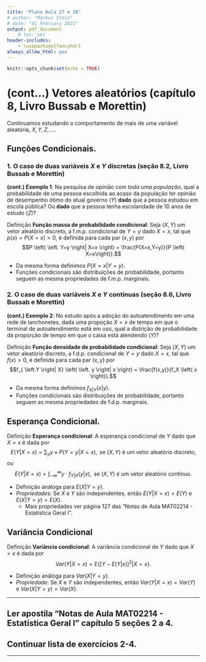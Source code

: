 ```yaml
---
title: "Plano Aula 27 e 28"
# author: "Markus Stein"
# date: "01 February 2021"
output: pdf_document
    # toc: yes
header-includes:
    - \usepackage{fancyhdr}
always_allow_html: yes
---
```

\addtolength{\headheight}{1.0cm}
\pagestyle{fancyplain} 
\lhead{\includegraphics[height=1.5cm]{logoIME.png}}
\rhead{\includegraphics[height=1.5cm]{images.jpg}}
\chead{UNIVERSIDADE FEDERAL DO RIO GRANDE DO SUL \\
INSTITUTO DE MATEMÁTICA E ESTATÍSTICA \\
DEPARTAMENTO DE ESTATÍSTICA \\
\vspace{0.3cm}
MAT02214 - Estatística Geral 1 - 2022/1
}
\renewcommand{\headrulewidth}{0pt} 

```r
knitr::opts_chunk$set(echo = TRUE)
```

# (cont...) Vetores aleatórios (capítulo 8, Livro Bussab e Morettin)
Continuamos estudando o comportamento de mais de uma variável aleatória, $X, Y, Z, \ldots$.

## Funções Condicionais. 

### 1. O caso de duas variáveis $X$ e $Y$ discretas (seção 8.2, Livro Bussab e Morettin)

**(cont.) Exemplo 1**: Na pesquisa de opinião com *toda uma população*, qual a probabilidade de uma pessoa escolhida ao acaso da população ter opinião de desempenho ótimo do atual governo ($Y$) **dado** que a pessoa estudou em escola pública? Ou **dado** que a pessoa tenha escolaridade de 10 anos de estudo ($Z$)?  

Definição **Função massa de probabilidade condicional**: Seja $(X, Y)$ um vetor aleatório discreto, a f.m.p. condicional de $Y=y$ dado $X=x$, tal que $p(x) = P(X=x)>0$, é definida para cada par $(x, y)$ por 
$$P \left( \left. Y=y \right| X=x \right) = \frac{P(X=x,Y=y)}{P \left( X=x\right)}.$$   

* Da mesma forma definimos $P \left( \left. X=x \right| Y=y \right)$.
* Funções condicionais são distribuições de probabilidade, portanto  seguem as mesma propriedades de f.m.p. marginais.

### 2. O caso de duas variáveis $X$ e $Y$ **contínuas** (seção 8.6, Livro Bussab e Morettin)

**(cont.) Exemplo 2**: No estudo após a adoção do autoatendimento em uma rede de lanchonetes, dada uma propoção $X=x$ de tempo em que o terminal de autoatendimento está em uso, qual a distrição de probabilidade da proporção de tempo em que o caixa está atendendo ($Y$)?  

Definição **Função densidade de probabilidade condicional**: Seja $(X, Y)$ um vetor aleatório discreto, a f.d.p. condicional de $Y=y$ dado $X=x$, tal que $f(x) > 0$, é definida para cada par $(x, y)$ por 
$$f_{ \left.Y \right| X} \left( \left. y \right| x \right) = \frac{f(x,y)}{f_X \left( x \right)}.$$   

* Da mesma forma definimos $f_{ \left. X \right| Y} \left( \left. x \right| y \right)$.
* Funções condicionais são distribuições de probabilidade, portanto  seguem as mesma propriedades de f.d.p. marginais.


## Esperança Condicional. 

Definição **Esperança condicional**: A esperança condicional de $Y$ dado que $X=x$ é dada por   
$$ E \left( \left. Y \right| X=x \right) = \sum_y y \times P \left( \left. Y=y \right| X=x \right), \text{ se } (X,Y) \text{ é um vetor aleatório discreto,}$$
ou
$$ E \left( \left. Y \right| X=x \right) = \int_{-\infty}^{\infty} y \cdot f_{ \left. Y \right| X} \left( \left. y \right| x \right), \text{ se } (X,Y) \text{ é um vetor aleatório contínuo}.$$

* Definição análoga para $E \left( \left. X \right| Y=y \right)$.
* *Propriedades*: Se $X$ e $Y$ são independentes, então $E \left( \left. Y \right| X=x \right) = E \left( Y \right)$ e $E \left( \left. X \right| Y=y \right) = E \left( X \right)$. 
    + Mais propriedades ver página 127 das "Notas de Aula MAT02214 - Estatística Geral I".


## Variância Condicional

Definição **Variância condicional**: A variância condicional de $Y$ dado que $X=x$ é dada por   
$$ Var \left( \left. Y \right| X=x \right) = E \left\{ \left[ Y - E \left(  \left. Y \right| x \right) \right]^2 \left. \right| X=x  \right\}.$$
    
* Definição análoga para $Var \left( \left. X \right| Y=y \right)$.
* *Propriedade*: Se $X$ e $Y$ são independentes, então $Var \left( \left. Y \right| X=x \right) = Var \left( Y \right)$ e $Var \left( \left. X \right| Y=y \right) = Var \left( X \right)$. 

\vspace{0.5cm}

***
<!-- ## Ler slides e ver vídeos da semana 14. -->
## Ler apostila "Notas de Aula MAT02214 - Estatística Geral I" capítulo 5 seções 2 a 4.
## Continuar lista de exercícios 2-4.
***  
